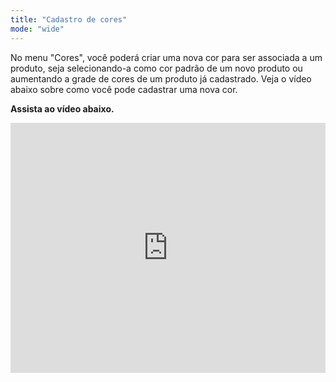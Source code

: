 ```yaml
---
title: "Cadastro de cores"
mode: "wide"
---
```


No menu "Cores", você poderá criar uma nova cor para ser associada a um produto, seja selecionando-a como cor padrão de um novo produto ou aumentando a grade de cores de um produto já cadastrado. Veja o vídeo abaixo sobre como você pode cadastrar uma nova cor.

**Assista ao vídeo abaixo.**

<iframe width="100%" height="400" src="https://www.youtube.com/embed/7UUwK5ikYNk" title="Como cadastrar cor | Menu Produtos. Diversos cores" frameborder="0" allow="accelerometer; autoplay; clipboard-write; encrypted-media; gyroscope; picture-in-picture; web-share" referrerpolicy="strict-origin-when-cross-origin" allowfullscreen />